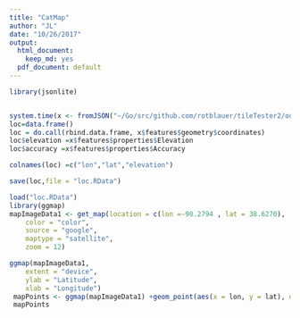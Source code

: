 ```yaml
---
title: "CatMap"
author: "JL"
date: "10/26/2017"
output:
  html_document: 
    keep_md: yes
  pdf_document: default
---
```




```r
library(jsonlite)


system.time(x <- fromJSON("~/Go/src/github.com/rotblauer/tileTester2/out.json"))
loc=data.frame()
loc = do.call(rbind.data.frame, x$features$geometry$coordinates)
loc$elevation =x$features$properties$Elevation
loc$accuracy =x$features$properties$Accuracy

colnames(loc) =c("lon","lat","elevation")

save(loc,file = "loc.RData")
```

```r
load("loc.RData")
library(ggmap)
mapImageData1 <- get_map(location = c(lon =-90.2794 , lat = 38.6270),
    color = "color",
    source = "google",
    maptype = "satellite",
    zoom = 12)

ggmap(mapImageData1,
    extent = "device",
    ylab = "Latitude",
    xlab = "Longitude")
 mapPoints <- ggmap(mapImageData1) +geom_point(aes(x = lon, y = lat), data = loc, alpha = .03)
 mapPoints

```
